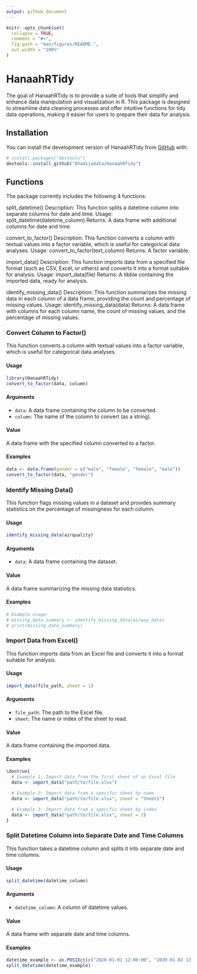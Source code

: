 ```yaml
---
output: github_document
---
```


<!-- README.md is generated from README.Rmd. Please edit that file -->

```r
knitr::opts_chunk$set(
  collapse = TRUE,
  comment = "#>",
  fig.path = "man/figures/README-",
  out.width = "100%"
)
```

# HanaahRTidy

<!-- badges: start -->
<!-- badges: end -->

The goal of HanaahRTidy is to provide a suite of tools that simplify and enhance data manipulation and visualization in R. This package is designed to streamline data cleaning processes and offer intuitive functions for tidy data operations, making it easier for users to prepare their data for analysis.

## Installation

You can install the development version of HanaahRTidy from
[GitHub](https://github.com/) with:

```r
# install.packages("devtools")
devtools::install_github("Khadijadata/HanaahRTidy")
```

## Functions

The package currently includes the following 4 functions:

split_datetime() Description: This function splits a datetime column into separate columns for date and time. Usage: split_datetime(datetime_column) Returns: A data frame with additional columns for date and time.

convert_to_factor() Description: This function converts a column with textual values into a factor variable, which is useful for categorical data analyses. Usage: convert_to_factor(text_column) Returns: A factor variable.

import_data() Description: This function imports data from a specified file format (such as CSV, Excel, or others) and converts it into a format suitable for analysis. Usage: import_data(file) Returns: A tibble containing the imported data, ready for analysis.

identify_missing_data() Description: This function summarizes the missing data in each column of a data frame, providing the count and percentage of missing values. Usage: identify_missing_data(data) Returns: A data frame with columns for each column name, the count of missing values, and the percentage of missing values.

### Convert Column to Factor()

This function converts a column with textual values into a factor variable, which is useful for categorical data analyses.

#### Usage

```r
library(HanaahRTidy)
convert_to_factor(data, column)
```

#### Arguments

- `data`: A data frame containing the column to be converted.
- `column`: The name of the column to convert (as a string).

#### Value

A data frame with the specified column converted to a factor.

#### Examples

```r
data <- data.frame(gender = c("male", "female", "female", "male"))
convert_to_factor(data, "gender")
```

### Identify Missing Data()

This function flags missing values in a dataset and provides summary statistics on the percentage of missingness for each column.

#### Usage

```r
identify_missing_data(airquality)
```

#### Arguments

- `data`: A data frame containing the dataset.

#### Value

A data frame summarizing the missing data statistics.

#### Examples

```r
# Example usage:
# missing_data_summary <- identify_missing_data(airway_data)
# print(missing_data_summary)
```

### Import Data from Excel()

This function imports data from an Excel file and converts it into a format suitable for analysis.

#### Usage

```r
import_data(file_path, sheet = 1)
```

#### Arguments

- `file_path`: The path to the Excel file.
- `sheet`: The name or index of the sheet to read.

#### Value

A data frame containing the imported data.

#### Examples

```r
\dontrun{
  # Example 1: Import data from the first sheet of an Excel file
  data <- import_data("path/to/file.xlsx")

  # Example 2: Import data from a specific sheet by name
  data <- import_data("path/to/file.xlsx", sheet = "Sheet1")

  # Example 3: Import data from a specific sheet by index
  data <- import_data("path/to/file.xlsx", sheet = 2)
}
```

### Split Datetime Column into Separate Date and Time Columns

This function takes a datetime column and splits it into separate date and time columns.

#### Usage

```r
split_datetime(datetime_column)
```

#### Arguments

- `datetime_column`: A column of datetime values.

#### Value

A data frame with separate date and time columns.

#### Examples

```r
datetime_example <- as.POSIXct(c("2020-01-01 12:00:00", "2020-01-02 13:30:00"))
split_datetime(datetime_example)
```
